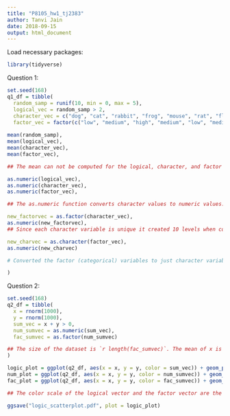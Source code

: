 ```yaml
---
title: "P8105_hw1_tj2383"
author: Tanvi Jain
date: 2018-09-15
output: html_document
---
```


Load necessary packages:

```r
library(tidyverse)
```

Question 1:
```r
set.seed(168)
q1_df = tibble(
  random_samp = runif(10, min = 0, max = 5),
  logical_vec = random_samp > 2,
  character_vec = c("dog", "cat", "rabbit", "frog", "mouse", "rat", "fly", "hippo", "horse", "bird"),
  factor_vec = factor(c("low", "medium", "high", "medium", "low", "medium", "high", "low", "low", "high")),
  
mean(random_samp),
mean(logical_vec),
mean(character_vec),
mean(factor_vec),

## The mean can not be computed for the logical, character, and factor variables because the values are not numeric. The mean was calculated for the random sample of uniform distribution.

as.numeric(logical_vec),
as.numeric(character_vec),
as.numeric(factor_vec),

## The as.numeric function converts character values to numeric values. In the logical vector, 0 is FALSE and 1 is TRUE. In the factor vector, 2 is Low, 3 is Medium, and 1 is High. Numeric values cannot be assigned to a character variable.

new_factorvec = as.factor(character_vec),
as.numeric(new_factorvec),
## Since each character variable is unique it created 10 levels when converting to the factor (categorical) variables. Assigned random numbers to the 10 level factor (categorical) variable.

new_charvec = as.character(factor_vec),
as.numeric(new_charvec)

# Converted the factor (categorical) variables to just character variables, as in, did not distinguish the levels. But could not convert from character to nueric because those numeric values cannot be assigned to character variables.

)
```


Question 2:
```r
set.seed(168)
q2_df = tibble(
  x = rnorm(1000),
  y = rnorm(1000),
  sum_vec = x + y > 0,
  num_sumvec = as.numeric(sum_vec),
  fac_sumvec = as.factor(num_sumvec)

## The size of the dataset is `r length(fac_sumvec)`. The mean of x is `r mean(x)` and the median of x is `r median(x)`. The proportion of cases for which the logic vector is "TRUE" is `r mean(sum_vec)`
)

logic_plot = ggplot(q2_df, aes(x = x, y = y, color = sum_vec)) + geom_point()
num_plot = ggplot(q2_df, aes(x = x, y = y, color = num_sumvec)) + geom_point()
fac_plot = ggplot(q2_df, aes(x = x, y = y, color = fac_sumvec)) + geom_point()

## The color scale of the logical vector and the factor vector are the same, red for FALSE or 0 and blue for TRUE or 1. The color scale of the numeric vector is a gradient that represents the different numeric values with different shades of blue.

ggsave("logic_scatterplot.pdf", plot = logic_plot)

```





